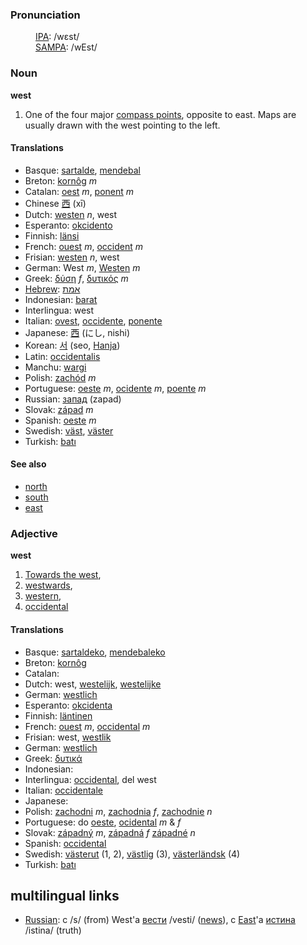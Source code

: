 ===Pronunciation===
:[[International Phonetic Alphabet|IPA]]: /wɛst/
:[[SAMPA]]: /wEst/

===Noun===
'''west'''

# One of the four major [[compass point]]s, opposite to east.  Maps are usually drawn with the west pointing to the left.

====Translations====

*Basque: [[sartalde]], [[mendebal]]
*Breton: [[kornôg]] ''m''
*Catalan: [[oest]] ''m'', [[ponent]] ''m''
*Chinese [[西]] (xī)
*Dutch: [[westen]] ''n'', west
*Esperanto: [[okcidento]]
*Finnish: [[länsi]]
*French: [[ouest]] ''m'', [[occident]] ''m''
*Frisian: [[westen]] ''n'', west
*German: West ''m'', [[Westen]] ''m''
*Greek: [[δύση]] ''f'', [[δυτικός]] ''m''
*[[Hebrew]]: [[אמת]] 
*Indonesian: [[barat]]
*Interlingua: west
*Italian: [[ovest]], [[occidente]], [[ponente]]
*Japanese: [[西]] (にし, nishi)
*Korean: [[서]] (seo, [[Hanja]])
*Latin: [[occidentalis]]
*Manchu: [[wargi]]
*Polish: [[zachód]] ''m''
*Portuguese: [[oeste]] ''m'', [[ocidente]] ''m'', [[poente]] ''m''
*Russian: [[запад]] (zapad)
*Slovak: [[západ]] ''m''
*Spanish: [[oeste]] ''m''
*Swedish: [[väst]], [[väster]]
*Turkish: [[batı]]

====See also====

*[[north]]
*[[south]]
*[[east]]

===Adjective===
'''west'''

#[[Towards the west]],
#[[westwards]],
#[[western]],
#[[occidental]]

====Translations====

*Basque: [[sartaldeko]], [[mendebaleko]]
*Breton: [[kornôg]]
*Catalan: [[]]
*Dutch: west, [[westelijk]], [[westelijke]]
*German: [[westlich]]
*Esperanto: [[okcidenta]]
*Finnish: [[läntinen]]
*French: [[ouest]] ''m'', [[occidental]] ''m''
*Frisian: west, [[westlik]]
*German: [[westlich]]
*Greek: [[δυτικά]]
*Indonesian: [[]]
*Interlingua: [[occidental]], del west
*Italian: [[occidentale]]
*Japanese: [[]]
*Polish: [[zachodni]] ''m'', [[zachodnia]] ''f'', [[zachodnie]] ''n''
*Portuguese: do [[oeste]], [[ocidental]] ''m'' & ''f''
*Slovak: [[západný]] ''m'', [[západná]] ''f'' [[západné]] ''n''
*Spanish: [[occidental]]
*Swedish: [[västerut]] (1, 2), [[västlig]] (3), [[västerländsk]] (4)
*Turkish: [[batı]]

==multilingual links==
*[[Russian]]: с /s/ (from) West'а [[вести]] /vesti/ ([[news]]), с [[East]]'а [[истина]] /istina/ (truth)